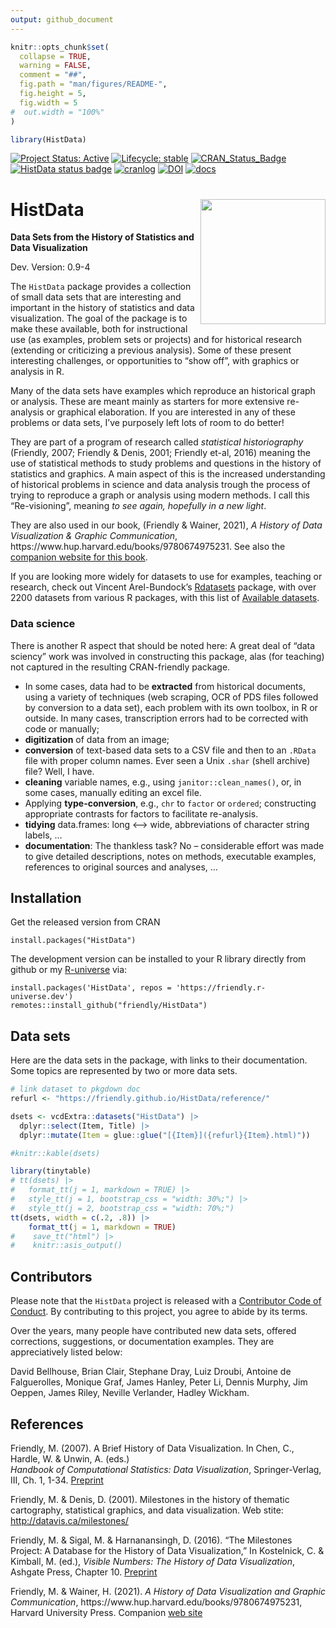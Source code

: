 ```yaml
---
output: github_document
---
```


<!-- README.md is generated from README.Rmd. Please edit that file -->

```r
knitr::opts_chunk$set(
  collapse = TRUE,
  warning = FALSE,
  comment = "##",
  fig.path = "man/figures/README-",
  fig.height = 5,
  fig.width = 5
#  out.width = "100%"
)

library(HistData)
```

<!-- badges: start -->
[![Project Status: Active](https://www.repostatus.org/badges/latest/active.svg)](https://www.repostatus.org/#active) 
[![Lifecycle: stable](https://img.shields.io/badge/lifecycle-stable-brightgreen.svg)](https://lifecycle.r-lib.org/articles/stages.html#stable)
[![CRAN_Status_Badge](http://www.r-pkg.org/badges/version/HistData)](https://cran.r-project.org/package=HistData)
[![HistData status badge](https://friendly.r-universe.dev/badges/HistData)](https://friendly.r-universe.dev/HistData)
[![cranlog](http://cranlogs.r-pkg.org/badges/grand-total/HistData)](https://cran.r-project.org/package=HistData)
[![DOI](https://zenodo.org/badge/106572219.svg)](https://zenodo.org/badge/latestdoi/106572219)
[![docs](https://img.shields.io/badge/documentation-blue)](https://friendly.github.io/HistData/)

<!-- badges: end -->


# HistData  <img src="man/figures/logo.png" align="right" height="200px" />
**Data Sets from the History of Statistics and Data Visualization**

Dev. Version: 0.9-4

The `HistData` package provides a collection of small data sets
that are interesting and important in the history of statistics and data
visualization. The goal of the package is to make these available, both for
instructional use (as examples, problem sets or projects) and for historical research
(extending or criticizing a previous analysis).
Some of these present interesting challenges, or opportunities to "show off",
with graphics or analysis in R. 

Many of the data sets have examples which reproduce an historical graph or analysis.
These are meant mainly as starters for more extensive re-analysis or graphical
elaboration. If you are interested in any of these problems or data sets, I've purposely left
lots of room to do better!

They are part of a program of research called *statistical historiography*
(Friendly, 2007; Friendly & Denis, 2001; Friendly et-al, 2016)
meaning the use of statistical methods to study problems and questions in the
history of statistics and graphics. A main aspect of this is the increased
understanding of historical problems in science and data analysis
trough the process of trying to reproduce a graph or analysis using
modern methods. I call this "Re-visioning", meaning _to see again, hopefully in a new light_.

They are also used in our book, (Friendly & Wainer, 2021),
_A History of Data Visualization & Graphic Communication_, https://www.hup.harvard.edu/books/9780674975231. 
See also the [companion website for this book](https://friendly.github.io/HistDataVis/).

If you are looking more widely for datasets to use for examples, teaching or research, check out Vincent Arel-Bundock's
[Rdatasets](https://vincentarelbundock.github.io/Rdatasets/) package, with over 2200 datasets from various
R packages, with this list of [Available datasets](https://vincentarelbundock.github.io/Rdatasets/articles/data.html).

### Data science

There is another R aspect that should be noted here: 
A great deal of "data sciency" work was involved in constructing this package,
alas (for teaching) not captured in the resulting CRAN-friendly package.

* In some cases, data had to be **extracted** from historical documents, using a variety of techniques (web scraping, OCR of PDS files followed by conversion to a data set), each problem with its own toolbox, in R or outside. In many cases, transcription errors had to be corrected 
with code or manually;
* **digitization** of data from an image;
* **conversion** of text-based data sets to a CSV file and then to an `.RData` file with proper column names. Ever seen a Unix `.shar` (shell archive) file? Well, I have.
* **cleaning** variable names, e.g., using `janitor::clean_names()`, or, in some cases, manually editing an excel file.
* Applying **type-conversion**, e.g., `chr` to `factor` or `ordered`; constructing appropriate contrasts for factors to facilitate re-analysis.
* **tidying** data.frames: long <--> wide, abbreviations of character string labels, ...
* **documentation**: The thankless task? No -- considerable effort was made to give detailed descriptions, notes on methods, executable examples, references to original sources and
analyses, ...



## Installation

Get the released version from CRAN 

    install.packages("HistData")

The development version can be installed to your R library directly from github or my [R-universe](https://friendly.r-universe.dev/) via:

    install.packages('HistData', repos = 'https://friendly.r-universe.dev')
    remotes::install_github("friendly/HistData")

## Data sets
Here are the data sets in the package, with links to their documentation. Some topics are represented by two or more
data sets.

```r
# link dataset to pkgdown doc
refurl <- "https://friendly.github.io/HistData/reference/"

dsets <- vcdExtra::datasets("HistData") |> 
  dplyr::select(Item, Title) |> 
  dplyr::mutate(Item = glue::glue("[{Item}]({refurl}{Item}.html)")) 

#knitr::kable(dsets)

library(tinytable)
# tt(dsets) |>
#   format_tt(j = 1, markdown = TRUE) |>
#   style_tt(j = 1, bootstrap_css = "width: 30%;") |>
#   style_tt(j = 2, bootstrap_css = "width: 70%;")
tt(dsets, width = c(.2, .8)) |> 
    format_tt(j = 1, markdown = TRUE) 
#    save_tt("html") |>
#    knitr::asis_output()
```

## Contributors
Please note that the `HistData` project is released with a [Contributor Code of Conduct](https://friendly.github.io/HistData/CODE_OF_CONDUCT.html). By contributing to this project, you agree to abide by its terms.

Over the years, many people have contributed new data sets, offered corrections,
suggestions, or documentation examples. They are appreciatively listed below:

David Bellhouse,
Brian Clair,
Stephane Dray, 
Luiz Droubi,
Antoine de Falguerolles,
Monique Graf,
James Hanley, 
Peter Li, 
Dennis Murphy, 
Jim Oeppen,
James Riley,
Neville Verlander, 
Hadley Wickham. 

## References

Friendly, M. (2007). A Brief History of Data Visualization.
In Chen, C., Hardle, W. & Unwin, A. (eds.)  
*Handbook of Computational Statistics: Data Visualization*, Springer-Verlag, III, Ch. 1, 1-34.
[Preprint](http://datavis.ca/papers/hbook.pdf)

Friendly, M. & Denis, D. (2001).
Milestones in the history of thematic cartography, statistical graphics, and data visualization.
Web stite: [http://datavis.ca/milestones/](http://datavis.ca/milestones/)

Friendly, M. & Sigal, M. & Harnanansingh, D. (2016).
"The Milestones Project: A Database for the History of Data Visualization,"
In Kostelnick, C. & Kimball, M. (ed.), *Visible Numbers: The History of Data Visualization*, Ashgate Press, Chapter 10. [Preprint](https://www.datavis.ca/papers/MilestonesProject.pdf)

Friendly, M. & Wainer, H. (2021). _A History of Data Visualization and Graphic Communication_,
https://www.hup.harvard.edu/books/9780674975231,
Harvard University Press. Companion [web site](https://friendly.github.io/HistDataVis/)

